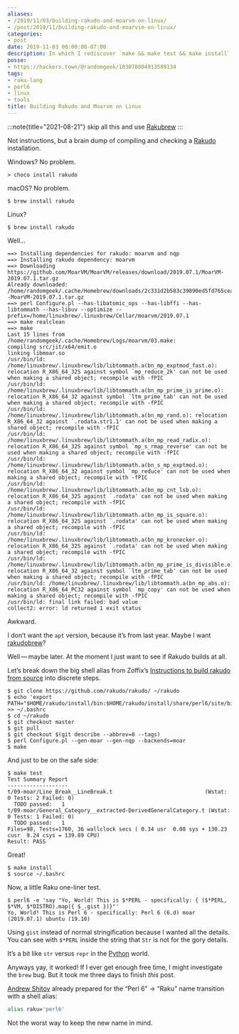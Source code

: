 ```yaml
---
aliases:
- /2019/11/03/building-rakudo-and-moarvm-on-linux/
- /post/2019/11/building-rakudo-and-moarvim-on-linux/
categories:
- post
date: 2019-11-03 00:00:00-07:00
description: In which I rediscover `make && make test && make install`
posse:
- https://hackers.town/@randomgeek/103078004913589134
tags:
- raku-lang
- perl6
- linux
- tools
title: Building Rakudo and Moarvm on Linux
---
```


[Rakubrew]: /post/2020/05/setting-up-raku-with-rakubrew

:::note{title="2021-08-21"}
skip all this and use [Rakubrew][]
:::

Not instructions, but a brain dump of compiling and checking a
[Rakudo](https://rakudo.org) installation.

Windows? No problem.

```
> choco install rakudo
```

macOS? No problem.

```
$ brew install rakudo
```

Linux?

```
$ brew install rakudo
```

Well…

```
==> Installing dependencies for rakudo: moarvm and nqp
==> Installing rakudo dependency: moarvm
==> Downloading https://github.com/MoarVM/MoarVM/releases/download/2019.07.1/MoarVM-2019.07.1.tar.gz
Already downloaded: /home/randomgeek/.cache/Homebrew/downloads/2c331d2b583c39890ed5fd765cea551c9e171136038a6a400217c7725ae60a9d--MoarVM-2019.07.1.tar.gz
==> perl Configure.pl --has-libatomic_ops --has-libffi --has-libtommath --has-libuv --optimize --prefix=/home/linuxbrew/.linuxbrew/Cellar/moarvm/2019.07.1
==> make realclean
==> make
Last 15 lines from /home/randomgeek/.cache/Homebrew/Logs/moarvm/03.make:
compiling src/jit/x64/emit.o
linking libmoar.so
/usr/bin/ld: /home/linuxbrew/.linuxbrew/lib/libtommath.a(bn_mp_exptmod_fast.o): relocation R_X86_64_32S against symbol `mp_reduce_2k' can not be used when making a shared object; recompile with -fPIC
/usr/bin/ld: /home/linuxbrew/.linuxbrew/lib/libtommath.a(bn_mp_prime_is_prime.o): relocation R_X86_64_32 against symbol `ltm_prime_tab' can not be used when making a shared object; recompile with -fPIC
/usr/bin/ld: /home/linuxbrew/.linuxbrew/lib/libtommath.a(bn_mp_rand.o): relocation R_X86_64_32 against `.rodata.str1.1' can not be used when making a shared object; recompile with -fPIC
/usr/bin/ld: /home/linuxbrew/.linuxbrew/lib/libtommath.a(bn_mp_read_radix.o): relocation R_X86_64_32S against symbol `mp_s_rmap_reverse' can not be used when making a shared object; recompile with -fPIC
/usr/bin/ld: /home/linuxbrew/.linuxbrew/lib/libtommath.a(bn_s_mp_exptmod.o): relocation R_X86_64_32 against symbol `mp_reduce' can not be used when making a shared object; recompile with -fPIC
/usr/bin/ld: /home/linuxbrew/.linuxbrew/lib/libtommath.a(bn_mp_cnt_lsb.o): relocation R_X86_64_32S against `.rodata' can not be used when making a shared object; recompile with -fPIC
/usr/bin/ld: /home/linuxbrew/.linuxbrew/lib/libtommath.a(bn_mp_is_square.o): relocation R_X86_64_32S against `.rodata' can not be used when making a shared object; recompile with -fPIC
/usr/bin/ld: /home/linuxbrew/.linuxbrew/lib/libtommath.a(bn_mp_kronecker.o): relocation R_X86_64_32S against `.rodata' can not be used when making a shared object; recompile with -fPIC
/usr/bin/ld: /home/linuxbrew/.linuxbrew/lib/libtommath.a(bn_mp_prime_is_divisible.o): relocation R_X86_64_32 against symbol `ltm_prime_tab' can not be used when making a shared object; recompile with -fPIC
/usr/bin/ld: /home/linuxbrew/.linuxbrew/lib/libtommath.a(bn_mp_abs.o): relocation R_X86_64_PC32 against symbol `mp_copy' can not be used when making a shared object; recompile with -fPIC
/usr/bin/ld: final link failed: bad value
collect2: error: ld returned 1 exit status
```

Awkward.

I don’t want the `apt` version, because it’s from last year. Maybe I
want [rakudobrew](https://github.com/tadzik/rakudobrew)?

Well — maybe later. At the moment I just want to see if Rakudo builds at
all.

Let’s break down the big shell alias from Zoffix’s [Instructions to
build rakudo from source](https://github.com/zoffixznet/r) into discrete
steps.

```
$ git clone https://github.com/rakudo/rakudo/ ~/rakudo
$ echo 'export PATH="$HOME/rakudo/install/bin:$HOME/rakudo/install/share/perl6/site/bin:$PATH"' >> ~/.bashrc
$ cd ~/rakudo
$ git checkout master
$ git pull
$ git checkout $(git describe --abbrev=0 --tags)
$ perl Configure.pl --gen-moar --gen-nqp --backends=moar
$ make
```

And just to be on the safe side:

```
$ make test
Test Summary Report
-------------------
t/09-moar/Line_Break__LineBreak.t                             (Wstat: 0 Tests: 2 Failed: 0)
  TODO passed:   1
t/09-moar/General_Category__extracted-DerivedGeneralCategory.t (Wstat: 0 Tests: 1 Failed: 0)
  TODO passed:   1
Files=98, Tests=1760, 36 wallclock secs ( 0.34 usr  0.08 sys + 130.23 cusr  9.24 csys = 139.89 CPU)
Result: PASS
```

Great!

```
$ make install
$ source ~/.bashrc
```

Now, a little Raku one-liner test.

```
$ perl6 -e 'say "Yo, World! This is $*PERL - specifically: { ($*PERL, $*VM, $*DISTRO).map({ $_.gist })}"'
Yo, World! This is Perl 6 - specifically: Perl 6 (6.d) moar (2019.07.1) ubuntu (19.10)
```

Using `gist` instead of normal stringification because I wanted all the
details. You can see with `$*PERL` inside the string that `Str` is not
for the gory details.

It’s a bit like `str` versus `repr` in the [Python](/tags/python) world.

Anyways yay, it worked\! If I ever get enough free time, I might
investigate the `brew` bug. But it took me three days to finish *this*
post.

[Andrew Shitov](https://raku.online/) already prepared for the “Perl 6”
→ “Raku” name transition with a shell alias:

```bash
alias raku='perl6'
```

Not the worst way to keep the new name in mind.
